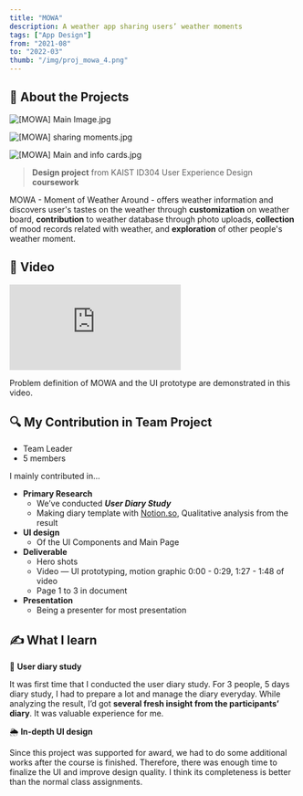 ```yaml
---
title: "MOWA"
description: A weather app sharing users’ weather moments 
tags: ["App Design"]
from: "2021-08"
to: "2022-03"
thumb: "/img/proj_mowa_4.png"
---
```


## 📝 About the Projects

![[MOWA] Main Image.jpg](/img/proj_mowa_1.jpg)

![[MOWA] sharing moments.jpg](/img/proj_mowa_2.jpg)

![[MOWA] Main and info cards.jpg](/img/proj_mowa_3.jpg)

> **Design project** from KAIST ID304 User Experience Design **coursework**
> 

MOWA - Moment of Weather Around - offers weather information and discovers user's tastes on the weather through **customization** on weather board, **contribution** to weather database through photo uploads, **collection** of mood records related with weather, and **exploration** of other people's weather moment.

## 🎥 Video

<div className="max-w-full pt-[56.25%] relative w-full">
    <iframe
        className="absolute top-0 left-0 w-full h-full -z-10"
        src="https://www.youtube.com/embed/waEECbO6NFk?si=u0a9Gsyle8vCvZ0W" 
        title="YouTube video player" frameborder="0" allow="accelerometer; 
        autoplay; clipboard-write; encrypted-media; gyroscope; picture-in-picture; web-share" 
        referrerpolicy="strict-origin-when-cross-origin" allowfullscreen>
    </iframe>
</div>

Problem definition of MOWA and the UI prototype are demonstrated in this video.

## 🔍 My Contribution in Team Project

- Team Leader
- 5 members

I mainly contributed in…

- **Primary Research**
    - We’ve conducted ***User Diary Study***
    - Making diary template with [Notion.so](http://Notion.so), Qualitative analysis from the result
- **UI design**
    - Of the UI Components and Main Page
- **Deliverable**
    - Hero shots
    - Video — UI prototyping, motion graphic 0:00 - 0:29, 1:27 - 1:48 of video
    - Page 1 to 3 in document
- **Presentation**
    - Being a presenter for most presentation

## ✍️ What I learn

📓 **User diary study**

It was first time that I conducted the user diary study. For 3 people, 5 days diary study, I had to prepare a lot and manage the diary everyday. While analyzing the result, I’d got **several fresh insight from the participants’ diary**. It was valuable experience for me.

🌦 **In-depth UI design**

Since this project was supported for award, we had to do some additional works after the course is finished. Therefore, there was enough time to finalize the UI and improve design quality. I think its completeness is better than the normal class assignments.